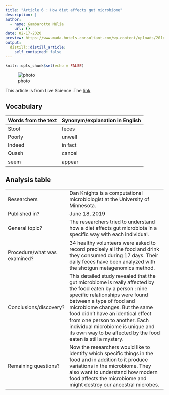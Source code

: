 ```yaml
---
title: "Article 6 : How diet affects gut microbiome"
description: |
author:
  - name: Gambarotto Mélia
    url: {}
date: 02-17-2020
preview: https://www.mada-hotels-consultant.com/wp-content/uploads/2014/09/Nourriture-boissons-madahotelconsultant.jpg 
output:
  distill::distill_article:
    self_contained: false
---
```


```r
knitr::opts_chunk$set(echo = FALSE)
```

![photo](https://www.mada-hotels-consultant.com/wp-content/uploads/2014/09/Nourriture-boissons-madahotelconsultant.jpg)


This article is from Live Science .The [link](https://www.livescience.com/65737-how-diet-affects-gut-microbiome.html)

## Vocabulary 

| Words from the text | Synonym/explanation in English |
| ------------------- | ------------------------------ |
| Stool |feces|
|Poorly| unwell|
|Indeed |in fact|
|Quash| cancel|
|seem |appear|


## Analysis table 

|                              |                                                                     |
| ---------------------------- | ------------------------------------------------------------------- |
| Researchers                  | Dan Knights is a computational microbiologist at the University of Minnesota.|
|Published in?                 | June 18, 2019|
|General topic?| The researchers tried to understand how a diet affects gut microbiota in a specific way with each individual.|
|Procedure/what was examined?| 34 healthy volunteers were asked to record precisely all the food and drink they consumed during 17 days. Their daily feces have been analyzed with the shotgun metagenomics method.|
|Conclusions/discovery? |This detailed study revealed that the gut microbiome is really affected by the food eaten by a person : nine specific relationships were found between a type of food and microbiome changes. But the same food didn’t have an identical effect from one person to another. Each individual microbiome is unique and its own way to be affected by the food eaten is still a mystery.|
|Remaining questions?| Now the researchers would like to identify which specific things in the food and in addition to it produce variations in the microbiome. They also want to understand how modern food affects the microbiome and might destroy our ancestral microbes.|


